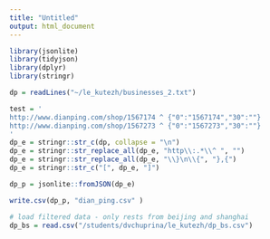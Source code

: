 ```yaml
---
title: "Untitled"
output: html_document
---
```


```r
library(jsonlite)
library(tidyjson)  
library(dplyr) 
library(stringr) 

dp = readLines("~/le_kutezh/businesses_2.txt")

test = '
http://www.dianping.com/shop/1567174 ^ {"0":"1567174","30":""}
http://www.dianping.com/shop/1567273 ^ {"0":"1567273","30":""}
'
dp_e = stringr::str_c(dp, collapse = "\n")
dp_e = stringr::str_replace_all(dp_e, "http\\:.*\\^ ", "")
dp_e = stringr::str_replace_all(dp_e, "\\}\n\\{", "},{")
dp_e = stringr::str_c("[", dp_e, "]")

dp_p = jsonlite::fromJSON(dp_e)

write.csv(dp_p, "dian_ping.csv" )
```

```r
# load filtered data - only rests from beijing and shanghai
dp_bs = read.csv("/students/dvchuprina/le_kutezh/dp_bs.csv")
```


